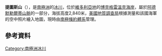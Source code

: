 {{coord|72|15|S|169|2|E|display=title}}

'''提圖斯山'''（{{lang-en|Mount Titus}}），是[[南極洲|南極洲]]的[[冰川|冰川]]，位於[[維多利亞地|維多利亞地]]的[[博克格雷溫克海岸|博克格雷溫克海岸]]，屬於[[阿德默勒爾蒂山脈|阿德默勒爾蒂山脈]]的一部分，海拔高度2,840米，[[美國地質調查局|美國地質調查局]]根據測量和該國海軍的空中照片繪入地圖，現時由[[南極條約體系|南極條約體系]]管理。

==參考資料==
{{usgs-gazetteer}}

{{DEFAULTSORT:Mount Titus}}
[[Category:南極洲冰川|Category:南極洲冰川]]


{{BorchgrevinkCoast-geo-stub}}